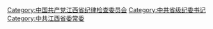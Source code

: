 [[Category:中国共产党江西省纪律检查委员会|Category:中国共产党江西省纪律检查委员会]]
[[Category:中共省级纪委书记|Category:中共省级纪委书记]]
[[Category:中共江西省委常委|Category:中共江西省委常委]]
